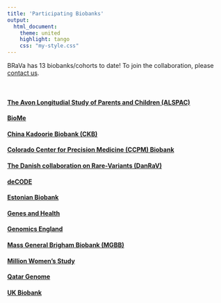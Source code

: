 ```yaml
---
title: 'Participating Biobanks'
output: 
  html_document:
    theme: united
    highlight: tango
    css: "my-style.css"
---
```


BRaVa has 13 biobanks/cohorts to date! To join the collaboration, please [contact us](mailto:bravaconsortium@gmail.com).

<br>

<div class="well">

#### [The Avon Longitudial Study of Parents and Children (ALSPAC)](http://www.bristol.ac.uk/alspac/)

#### [BioMe](https://icahn.mssm.edu/research/ipm/programs/biome-biobank)

#### [China Kadoorie Biobank (CKB)](https://www.ckbiobank.org/site/)

#### [Colorado Center for Precision Medicine (CCPM) Biobank](https://medschool.cuanschutz.edu/cobiobank)

#### [The Danish collaboration on Rare-Variants (DanRaV)](https://ikm.ku.dk)

#### [deCODE](https://www.decode.com/)

#### [Estonian Biobank](https://genomics.ut.ee/en/content/estonian-biobank)

#### [Genes and Health](https://www.genesandhealth.org/)

#### [Genomics England](https://www.genomicsengland.co.uk/)

#### [Mass General Brigham Biobank (MGBB)](https://biobank.massgeneralbrigham.org/)

#### [Million Women's Study](http://www.millionwomenstudy.org/introduction/)

#### [Qatar Genome](https://www.qatargenome.org.qa/)

#### [UK Biobank](https://www.ukbiobank.ac.uk/)
</div>
